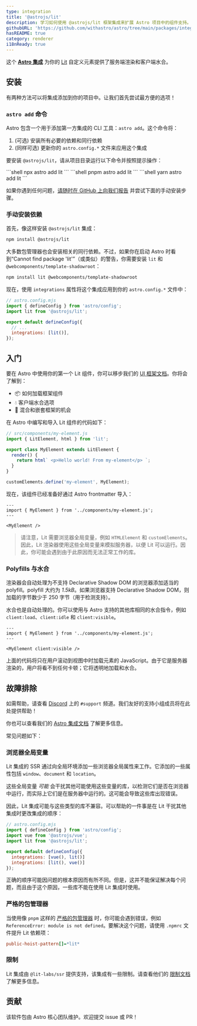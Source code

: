 ```yaml
---
type: integration
title: '@astrojs/lit'
description: 学习如何使用 @astrojs/lit 框架集成来扩展 Astro 项目中的组件支持。
githubURL: 'https://github.com/withastro/astro/tree/main/packages/integrations/lit/'
hasREADME: true
category: renderer
i18nReady: true
---
```



这个 **[Astro 集成][astro-integration]** 为你的 [Lit](https://lit.dev/) 自定义元素提供了服务端渲染和客户端水合。

## 安装

有两种方法可以将集成添加到你的项目中。让我们首先尝试最方便的选项！

### `astro add` 命令

Astro 包含一个用于添加第一方集成的 CLI 工具：`astro add`。这个命令将：

1.  (可选) 安装所有必要的依赖和同行依赖
2.  (同样可选) 更新你的 `astro.config.*` 文件来应用这个集成

要安装 `@astrojs/lit`，请从项目目录运行以下命令并按照提示操作：

<PackageManagerTabs>

<Fragment slot="npm">
```shell
npx astro add lit
```
</Fragment>

<Fragment slot="pnpm">
```shell
pnpm astro add lit  
```
</Fragment>

<Fragment slot="yarn">
```shell
yarn astro add lit
```
</Fragment>
</PackageManagerTabs>

如果你遇到任何问题，[请随时在 GitHub 上向我们报告](https://github.com/withastro/astro/issues) 并尝试下面的手动安装步骤。

### 手动安装依赖

首先，像这样安装 `@astrojs/lit` 集成：

```sh
npm install @astrojs/lit
```

大多数包管理器也会安装相关的同行依赖。不过，如果你在启动 Astro 时看到“Cannot find package 'lit'”（或类似）的警告，你需要安装 `lit` 和 `@webcomponents/template-shadowroot`：

```sh
npm install lit @webcomponents/template-shadowroot
```

现在，使用 `integrations` 属性将这个集成应用到你的 `astro.config.*` 文件中：

```js ins={3} "lit()"
// astro.config.mjs
import { defineConfig } from 'astro/config';
import lit from '@astrojs/lit';

export default defineConfig({
  // ...
  integrations: [lit()],
});
```

## 入门

要在 Astro 中使用你的第一个 Lit 组件，你可以移步我们的 [UI 框架文档][astro-ui-frameworks]。你将会了解到：

*   📦 如何加载框架组件
*   💧 客户端水合选项
*   🤝 混合和嵌套框架的机会

在 Astro 中编写和导入 Lit 组件的代码如下：

```js
// src/components/my-element.js
import { LitElement, html } from 'lit';

export class MyElement extends LitElement {
  render() {
    return html` <p>Hello world! From my-element</p> `;
  }
}

customElements.define('my-element', MyElement);
```

现在，该组件已经准备好通过 Astro frontmatter 导入：

```astro title="src/pages/index.astro"
---
import { MyElement } from '../components/my-element.js';
---

<MyElement />
```

> 请注意，Lit 需要浏览器全局变量，例如 `HTMLElement` 和 `customElements`。因此，Lit 渲染器使用这些全局变量来模拟服务器，以便 Lit 可以运行。因此，你可能会遇到由于此原因而无法正常工作的库。

### Polyfills 与水合

渲染器会自动处理为不支持 Declarative Shadow DOM 的浏览器添加适当的 polyfill。polyfill 大约为 *1.5kB*。如果浏览器支持 Declarative Shadow DOM，则加载的字节数少于 250 字节（用于检测支持）。

水合也是自动处理的。你可以使用与 Astro 支持的其他库相同的水合指令，例如 `client:load`、`client:idle` 和 `client:visible`。

```astro
---
import { MyElement } from '../components/my-element.js';
---

<MyElement client:visible />
```

上面的代码将只在用户滚动到视图中时加载元素的 JavaScript。由于它是服务器渲染的，用户将看不到任何卡顿；它将透明地加载和水合。

## 故障排除

如需帮助，请查看 [Discord](https://astro.build/chat) 上的 `#support` 频道。我们友好的支持小组成员将在此处提供帮助！

你也可以查看我们的 [Astro 集成文档][astro-integration] 了解更多信息。

常见问题如下：

### 浏览器全局变量

Lit 集成的 SSR 通过向全局环境添加一些浏览器全局属性来工作。它添加的一些属性包括 `window`、`document` 和 `location`。

这些全局变量 *可能* 会干扰其他可能使用这些变量的库，以检测它们是否在浏览器中运行，而实际上它们是在服务器中运行的。这可能会导致这些库出现错误。

因此，Lit 集成可能与这些类型的库不兼容。可以帮助的一件事是在 Lit 干扰其他集成时更改集成的顺序：

```js  del={7} ins={8}
// astro.config.mjs
import { defineConfig } from 'astro/config';
import vue from '@astrojs/vue';
import lit from '@astrojs/lit';

export default defineConfig({
  integrations: [vue(), lit()]
  integrations: [lit(), vue()]
});
```

正确的顺序可能因问题的根本原因而有所不同。但是，这并不能保证解决每个问题，而且由于这个原因，一些库不能在使用 Lit 集成时使用。

### 严格的包管理器

当使用像 `pnpm` 这样的 [严格的包管理器](https://pnpm.io/pnpm-vs-npm#npms-flat-tree) 时，你可能会遇到错误，例如 `ReferenceError: module is not defined`。要解决这个问题，请使用 `.npmrc` 文件提升 Lit 依赖项：

```ini title=".npmrc"
public-hoist-pattern[]=*lit*
```

### 限制

Lit 集成由 `@lit-labs/ssr` 提供支持，该集成有一些限制。请查看他们的 [限制文档](https://www.npmjs.com/package/@lit-labs/ssr#user-content-notes-and-limitations) 了解更多信息。

## 贡献

该软件包由 Astro 核心团队维护。欢迎提交 issue 或 PR！

[astro-integration]: /zh-cn/guides/integrations-guide/

[astro-ui-frameworks]: /zh-cn/core-concepts/framework-components/#使用框架组件
